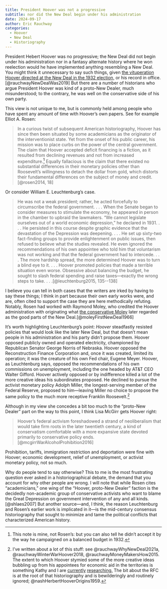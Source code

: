 ```yaml
---
title: President Hoover was not a progressive
subtitle: nor did the New Deal begin under his administration
date: 2024-09-17
author: Eric Rauchway
categories:
  - Hoover
  - New Deal 
  - Historiography
---
```


President Hebert Hoover was no progressive; the New Deal did not begin under his administration nor in a fantasy alternate history where he won reelection would he have implemented anything resembling a New Deal. You might think it unnecessary to say such things, given [the vituperation Hoover directed at the New Deal in the 1932 election,](https://erauchway.github.io/#category=Election%20of%201932) or his record in office.[@rauchwayNewDealWas2019] But there are a number of historians who argue President Hoover was kind of a proto-New Dealer, much misunderstood; to the contrary, he was well on the conservative side of his own party.

This view is not unique to me, but is commonly held among people who have spent any amount of time with Hoover's own papers. See for example Elliot A. Rosen:

>In a curious twist of subsequent American historiography, Hoover has since then been situated by some academicians as the originator of the interventionist state. Yet from the onset of his public career, his mission was to place curbs on the power of the central government. The claim that Hoover accepted deficit financing is a fiction, as it resulted from declining revenues and not from increased expenditure.[^1] Equally fallacious is the claim that there existed no substantial differences in their monetary policies other than Roosevelt's willingness to detach the dollar from gold, which distorts their fundamental differences on the subject of money and credit.[@rosen2014, 18]

Or consider William E. Leuchtenburg's case.

>He was not a weak president; rather, he acted forcefully to circumscribe the federal government. . . . When the Senate began to consider measures to stimulate the economy, he appeared in person in the chamber to upbraid the lawmakers. "We cannot legislate ourselves out of a world economic depression," he declared in 1931. . . . He persisted in this course despite graphic evidence that the devastation of the Depression was deepening. . . . He set up sixty-two fact-finding groups to provide enlightenment on public issues, then refused to believe what the studies revealed. He even ignored the recommendations of his own appointee who told him that voluntarism was not working and that the federal government had to intercede. . . . The more hardship spread, the more determined Hoover was to turn a blind eye to it. . . . Hoover promoted policies that made a terrible situation even worse. Obsessive about balancing the budget, he sought to slash federal spending and raise taxes---exactly the wrong steps to take. . . .[@leuchtenburg2015, 135--138]

I believe you can tell in both cases that the writers are irked by having to say these things; I think in part because their own early works were, and are, often cited to support the case they are here methodically refuting. Notably, Rosen had worked with Raymond Moley, who credited the Hoover administration with originating what [the conservative Moley](https://erauchway.github.io/posts/moley/index.html) later regarded as the good parts of the New Deal.[@moleyFirstNewDeal1966] 

It's worth highlighting Leuchtenburg's point: *Hoover* steadfastly resisted policies that would look like the later New Deal, but that doesn't mean people in his administration and his party didn't propose them. Hoover opposed publicly owned and operated electricity, championed by Republican Senator George Norris of Nebraska. Hoover opposed the Reconstruction Finance Corporation and, once it was created, limited its operation; it was the creature of his own Fed chair, Eugene Meyer. Hoover, as Leuchtenburg says, opposed the recommendations of his own commissions on unemployment, including the one headed by AT&T CEO Walter Gifford. Hoover actively opposed or by indifference killed a lot of the more creative ideas his subordinates proposed. He declined to pursue the activist monetary policy Adolph Miller, the longest-serving member of the Federal Reserve, proposed to him---leaving Miller no choice to propose the same policy to the much more receptive Franklin Roosevelt.[^2] 

Although in my view she concedes a bit too much to the "proto-New Dealer" part on the way to this point, I think Lisa McGirr gets Hoover right:

>Hoover's federal activism foreshadowed a strand of neoliberalism that would take firm roots in the later twentieth century, a kind of conservatism comfortable with a more expansive state devoted primarily to conservative policy ends.[@mcgirrWarAlcoholProhibition2016]

Prohibition, tariffs, immigration restriction and deportation were fine with Hoover; economic development, relief of unemployment, or activist monetary policy, not so much.

Why do people tend to say otherwise? This to me is the most frustrating question ever asked in a historiographical debate, the demand that you account for why other people are wrong. I will note that while Rosen cites "academicians," one wing of the "Hoover, proto-New Dealer" faction is the decidedly non-academic group of conservative activists who want to blame the Great Depression on government intervention of any and all kinds.[@shlaes2007] But another source---and, I think, the reason Leuchtenburg and Rosen's earlier work is implicated in it---is the mid-century consensus historiography that sought to minimize and tame the political conflicts that characterized American history.


[^1]: This note is mine, not Rosen's: but you can also tell he didn't accept it by the way he campaigned on a balanced budget in 1932.

[^2]: I've written about a lot of this stuff: see @rauchwayWhyNewDeal2021a, @rauchwayWinterWarHoover2018, @rauchwayMoneyMakersHow2015. The extent to which Hoover stymied some of the more creative ideas bubbling up from his appointees for economic aid in the territories is something Kathy and I are [currently](https://erauchway.github.io/posts/archives1/) [researching.](https://erauchway.github.io/posts/archives2/) The bit about the RFC is at the root of that historiography and is bewilderingly and routinely ignored; @nashHerbertHooverOrigins1959.

